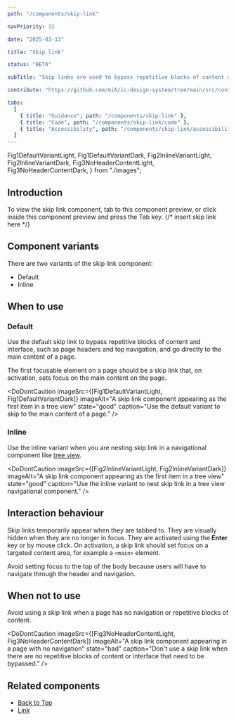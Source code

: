 ```yaml
---
path: "/components/skip-link"

navPriority: 32

date: "2025-03-13"

title: "Skip link"

status: "BETA"

subTitle: "Skip links are used to bypass repetitive blocks of content and interface and go directly to the main content of a page."

contribute: "https://github.com/mi6/ic-design-system/tree/main/src/content/structured/components/skip-link"

tabs:
  [
    { title: "Guidance", path: "/components/skip-link" },
    { title: "Code", path: "/components/skip-link/code" },
    { title: "Accessibility", path: "/components/skip-link/accessibility" },
  ]
---
```


  Fig1DefaultVariantLight,
  Fig1DefaultVariantDark,
  Fig2InlineVariantLight,
  Fig2InlineVariantDark,
  Fig3NoHeaderContentLight,
  Fig3NoHeaderContentDark,
} from "./images";

## Introduction

<ComponentPreview>
  <ic-typography>
    To view the skip link component, tab to this component preview, or click
    inside this component preview and press the Tab key.
  </ic-typography>
  {/* insert skip link here */}
</ComponentPreview>

## Component variants

There are two variants of the skip link component:

- Default
- Inline

## When to use

### Default

Use the default skip link to bypass repetitive blocks of content and interface, such as page headers and top navigation, and go directly to the main content of a page.

The first focusable element on a page should be a skip link that, on activation, sets focus on the main content on the page.

<DoDontCaution
  imageSrc={[Fig1DefaultVariantLight, Fig1DefaultVariantDark]}
  imageAlt="A skip link component appearing as the first item in a tree view"
  state="good"
  caption="Use the default variant to skip to the main content of a page."
/>

### Inline

Use the inline variant when you are nesting skip link in a navigational component like [tree view](/components/tree-view).

<DoDontCaution
  imageSrc={[Fig2InlineVariantLight, Fig2InlineVariantDark]}
  imageAlt="A skip link component appearing as the first item in a tree view"
  state="good"
  caption="Use the inline variant to nest skip link in a tree view navigational component."
/>

## Interaction behaviour

Skip links temporarily appear when they are tabbed to. They are visually hidden when they are no longer in focus. They are activated using the **Enter** key or by mouse click. On activation, a skip link should set focus on a targeted content area, for example a `<main>` element.

Avoid setting focus to the top of the body because users will have to navigate through the header and navigation.

## When not to use

Avoid using a skip link when a page has no navigation or repetitive blocks of content.

<DoDontCaution
  imageSrc={[Fig3NoHeaderContentLight, Fig3NoHeaderContentDark]}
  imageAlt="A skip link component appearing in a page with no navigation"
  state="bad"
  caption="Don't use a skip link when there are no repetitive blocks of content or interface that need to be bypassed."
/>

## Related components

- [Back to Top](/components/back-to-top)
- [Link](/components/link)
